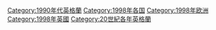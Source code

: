 [[Category:1990年代英格蘭|Category:1990年代英格蘭]]
[[Category:1998年各国|Category:1998年各国]]
[[Category:1998年欧洲|Category:1998年欧洲]]
[[Category:1998年英國|Category:1998年英國]]
[[Category:20世紀各年英格蘭|Category:20世紀各年英格蘭]]